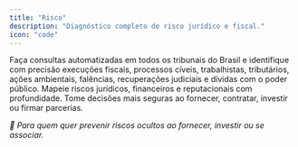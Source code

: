 ```yaml
---
title: "Risco"
description: "Diagnóstico completo de risco jurídico e fiscal."
icon: "code"
---
```


Faça consultas automatizadas em todos os tribunais do Brasil e identifique com precisão execuções fiscais, processos cíveis, trabalhistas, tributários, ações ambientais, falências, recuperações judiciais e dívidas com o poder público. Mapeie riscos jurídicos, financeiros e reputacionais com profundidade. Tome decisões mais seguras ao fornecer, contratar, investir ou firmar parcerias.

_🔎 Para quem quer prevenir riscos ocultos ao fornecer, investir ou se associar._